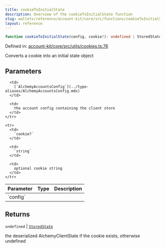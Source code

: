 ```yaml
---
title: cookieToInitialState
description: Overview of the cookieToInitialState function
slug: wallets/reference/account-kit/core/src/functions/cookieToInitialState
layout: reference
---
```


```ts
function cookieToInitialState(config, cookie?): undefined | StoredState;
```

Defined in: [account-kit/core/src/utils/cookies.ts:76](https://github.com/alchemyplatform/aa-sdk/blob/08da565ff1e1b5bcae4581d79993c4ed9e522c16/account-kit/core/src/utils/cookies.ts#L76)

Converts a cookie into an initial state object

## Parameters

<table>
  <thead>
    <tr>
      <th align="left">Parameter</th>
      <th align="left">Type</th>
      <th align="left">Description</th>
    </tr>
  </thead>

  <tbody>
    <tr>
      <td>
        `config`
      </td>

      <td>
        [`AlchemyAccountsConfig`](../type-aliases/AlchemyAccountsConfig.mdx)
      </td>

      <td>
        the account config containing the client store
      </td>
    </tr>

    <tr>
      <td>
        `cookie?`
      </td>

      <td>
        `string`
      </td>

      <td>
        optional cookie string
      </td>
    </tr>

  </tbody>
</table>

## Returns

`undefined` | [`StoredState`](../type-aliases/StoredState.mdx)

the deserialized AlchemyClientState if the cookie exists, otherwise undefined
